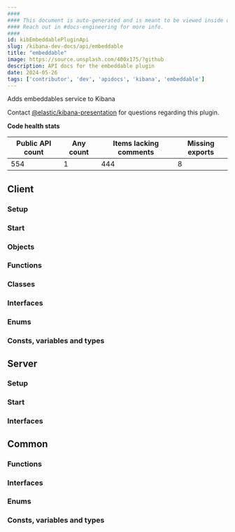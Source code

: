 ```yaml
---
####
#### This document is auto-generated and is meant to be viewed inside our experimental, new docs system.
#### Reach out in #docs-engineering for more info.
####
id: kibEmbeddablePluginApi
slug: /kibana-dev-docs/api/embeddable
title: "embeddable"
image: https://source.unsplash.com/400x175/?github
description: API docs for the embeddable plugin
date: 2024-05-26
tags: ['contributor', 'dev', 'apidocs', 'kibana', 'embeddable']
---
```


Adds embeddables service to Kibana

Contact [@elastic/kibana-presentation](https://github.com/orgs/elastic/teams/kibana-presentation) for questions regarding this plugin.

**Code health stats**

| Public API count  | Any count | Items lacking comments | Missing exports |
|-------------------|-----------|------------------------|-----------------|
| 554 | 1 | 444 | 8 |

## Client

### Setup
<DocDefinitionList data={[embeddableObj.client.setup]}/>

### Start
<DocDefinitionList data={[embeddableObj.client.start]}/>

### Objects
<DocDefinitionList data={embeddableObj.client.objects}/>

### Functions
<DocDefinitionList data={embeddableObj.client.functions}/>

### Classes
<DocDefinitionList data={embeddableObj.client.classes}/>

### Interfaces
<DocDefinitionList data={embeddableObj.client.interfaces}/>

### Enums
<DocDefinitionList data={embeddableObj.client.enums}/>

### Consts, variables and types
<DocDefinitionList data={embeddableObj.client.misc}/>

## Server

### Setup
<DocDefinitionList data={[embeddableObj.server.setup]}/>

### Start
<DocDefinitionList data={[embeddableObj.server.start]}/>

### Interfaces
<DocDefinitionList data={embeddableObj.server.interfaces}/>

## Common

### Functions
<DocDefinitionList data={embeddableObj.common.functions}/>

### Interfaces
<DocDefinitionList data={embeddableObj.common.interfaces}/>

### Enums
<DocDefinitionList data={embeddableObj.common.enums}/>

### Consts, variables and types
<DocDefinitionList data={embeddableObj.common.misc}/>

